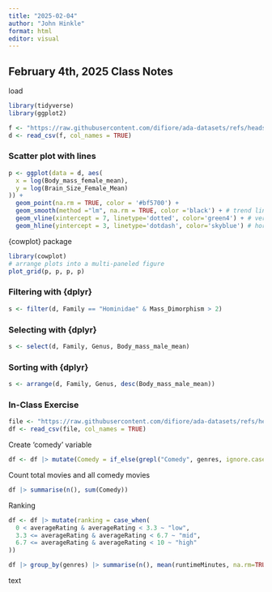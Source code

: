 ```yaml
---
title: "2025-02-04"
author: "John Hinkle"
format: html
editor: visual
---
```


## February 4th, 2025 Class Notes

load

```r
library(tidyverse)
library(ggplot2)

f <- "https://raw.githubusercontent.com/difiore/ada-datasets/refs/heads/main/KamilarAndCooperData.csv"
d <- read_csv(f, col_names = TRUE)
```

### Scatter plot with lines

```r
p <- ggplot(data = d, aes(
  x = log(Body_mass_female_mean), 
  y = log(Brain_Size_Female_Mean)
)) +
  geom_point(na.rm = TRUE, color = '#bf5700') +
  geom_smooth(method ="lm", na.rm = TRUE, color ='black') + # trend line with confidence interval
  geom_vline(xintercept = 7, linetype='dotted', color='green4') + # vertical line at x = 7 
  geom_hline(yintercept = 3, linetype='dotdash', color='skyblue') # horizonal line at y = 3
```

{cowplot} package

```r
library(cowplot)
# arrange plots into a multi-paneled figure
plot_grid(p, p, p, p)
```

### Filtering with {dplyr}

```r
s <- filter(d, Family == "Hominidae" & Mass_Dimorphism > 2)
```

### Selecting with {dplyr}

```r
s <- select(d, Family, Genus, Body_mass_male_mean)
```

### Sorting with {dplyr}

```r
s <- arrange(d, Family, Genus, desc(Body_mass_male_mean))
```

### In-Class Exercise

```r
file <- "https://raw.githubusercontent.com/difiore/ada-datasets/refs/heads/main/IMDB-movies.csv"
df <- read_csv(file, col_names = TRUE)
```

Create 'comedy' variable

```r
df <- df |> mutate(Comedy = if_else(grepl("Comedy", genres, ignore.case = TRUE), TRUE, FALSE))
```

Count total movies and all comedy movies

```r
df |> summarise(n(), sum(Comedy))
```

Ranking

```r
df <- df |> mutate(ranking = case_when(
  0 < averageRating & averageRating < 3.3 ~ "low",
  3.3 <= averageRating & averageRating < 6.7 ~ "mid",
  6.7 <= averageRating & averageRating < 10 ~ "high"
))
```

```r
df |> group_by(genres) |> summarise(n(), mean(runtimeMinutes, na.rm=TRUE))
```

text

```r

```

